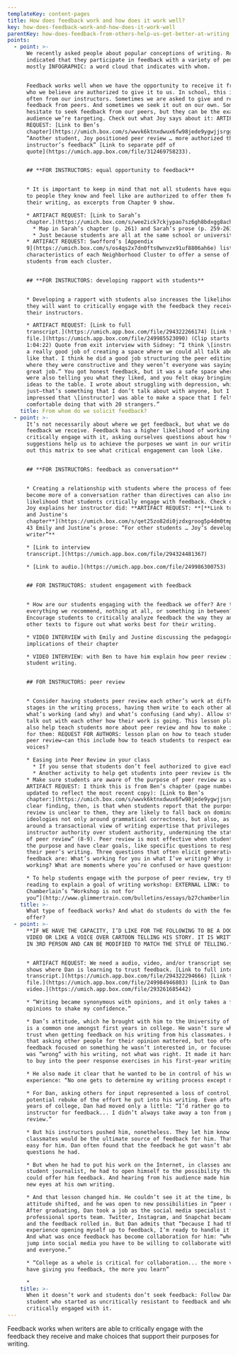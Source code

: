 ```yaml
---
templateKey: content-pages
title: How does feedback work and how does it work well?
key: how-does-feedback-work-and-how-does-it-work-well
parentKey: how-does-feedback-from-others-help-us-get-better-at-writing
points:
  - point: >-
      We recently asked people about popular conceptions of writing. Respondents
      indicated that they participate in feedback with a variety of people,
      mostly INFOGRAPHIC: a word cloud that indicates with whom.


      Feedback works well when we have the opportunity to receive it from people
      who we believe are authorized to give it to us. In school, this is most
      often from our instructors. Sometimes we are asked to give and receive
      feedback from peers. And sometimes we seek it out on our own. Sometimes we
      hesitate to seek feedback from our peers, but they can be the exact
      audience we’re targeting. Check out what Joy says about it: ARTIFACT
      REQUEST: [Link to Ben’s
      chapter](https://umich.box.com/s/wwvk6ktnxdwux6fw98jede9ygwjjsrgg): p. 70
      “Another student, Joy positioned peer review … more authorized than her
      instructor’s feedback” [Link to separate pdf of
      quote](https://umich.app.box.com/file/312469758233).


      ## **FOR INSTRUCTORS: equal opportunity to feedback**


      * It is important to keep in mind that not all students have equal access
      to people they know and feel like are authorized to offer them feedback on
      their writing, as excerpts from Chapter 9 show. 

      * ARTIFACT REQUEST: [Link to Sarah’s
      chapter.](https://umich.box.com/s/wee2ick7ckjypao7sz6gh8bdxgg8ach2)
        * Map in Sarah’s chapter (p. 261) and Sarah’s prose (p. 259-261 “NC data, as pictured … value of academic writing.” [Link to separate PDF of quote](https://umich.app.box.com/file/312469841656).
        * Just because students are all at the same school or university does not mean their experiences with feedback will be the same. 
      * ARTIFACT REQUEST: Swofford’s [Appendix
      9](https://umich.box.com/s/os4qs2x7dn0fts0wnvzx91uf8806ah6e) lists the
      characteristics of each Neighborhood Cluster to offer a sense of the
      students from each cluster.


      ## **FOR INSTRUCTORS: developing rapport with students**


      * Developing a rapport with students also increases the likelihood that
      they will want to critically engage with the feedback they receive from
      their instructors.

      * ARTIFACT REQUEST: [Link to full
      transcript.](https://umich.app.box.com/file/294322266174) [Link to audio
      file.](https://umich.app.box.com/file/249985523090) (Clip starts at
      1:04:22) Quote from exit interview with Sidney: “I think \[instructor] did
      a really good job of creating a space where we could all talk about things
      like that. I think he did a good job structuring the peer editing sessions
      where they were constructive and they weren’t everyone was saying, “Oh,
      great job.” You got honest feedback, but it was a safe space where people
      were also telling you what they liked, and you felt okay bringing big
      ideas to the table. I wrote about struggling with depression, which I was
      just—that’s something that I don’t talk about with anyone, but I was
      impressed that \[instructor] was able to make a space that I felt
      comfortable doing that with 20 strangers.”
    title: From whom do we solicit feedback?
  - point: >-
      It’s not necessarily about where we get feedback, but what we do with the
      feedback we receive. Feedback has a higher likelihood of working when we
      critically engage with it, asking ourselves questions about how the
      suggestions help us to achieve the purposes we want in our writing. Check
      out this matrix to see what critical engagement can look like.


      ## **FOR INSTRUCTORS: feedback as conversation**


      * Creating a relationship with students where the process of feedback can
      become more of a conversation rather than directives can also increase the
      likelihood that students critically engage with feedback. Check out what
      Joy explains her instructor did: **ARTIFACT REQUEST: **[**Link to Emily
      and Justine's
      chapter**](https://umich.box.com/s/qet25zo82di0jzdxgroog5p4dm0tmpkb)**: p.
      43 Emily and Justine’s prose: “For other students … Joy’s development as a
      writer”** 

      * [Link to interview
      transcript.](https://umich.app.box.com/file/294324481367) 

      * [Link to audio.](https://umich.app.box.com/file/249986300753)


      ## FOR INSTRUCTORS: student engagement with feedback


      * How are our students engaging with the feedback we offer? Are they doing
      everything we recommend, nothing at all, or something in between?
      Encourage students to critically analyze feedback the way they analyze
      other texts to figure out what works best for their writing.

      * VIDEO INTERVIEW with Emily and Justine discussing the pedagogical
      implications of their chapter

      * VIDEO INTERVIEW: with Ben to have him explain how peer review improves
      student writing.


      ## FOR INSTRUCTORS: peer review


      * Consider having students peer review each other’s work at different
      stages in the writing process, having them write to each other about
      what’s working (and why) and what’s confusing (and why). Allow students to
      talk out with each other how their work is going. This lesson plan may
      also help teach students more about peer review and how to make it work
      for them: REQUEST FOR AUTHORS: lesson plan on how to teach students how to
      peer review—can this include how to teach students to respect each others’
      voices?

      * Easing into Peer Review in your class
        * If you sense that students don’t feel authorized to give each other feedback, have them play the “what if” game. After reading a classmate’s essay they ask what would happen if …? For example, what if you changed the title? What if you moved this sentence to the beginning of the paragraph instead of the end?
        * Another activity to help get students into peer review is the eliminate 100 game: ask students to eliminate 100 words from their own or a classmate’s writing. 
      * Make sure students are aware of the purpose of peer review as well.
      ARTIFACT REQUEST: I think this is from Ben’s chapter (page numbers are
      updated to reflect the most recent copy): [Link to Ben’s
      chapter:](https://umich.box.com/s/wwvk6ktnxdwux6fw98jede9ygwjjsrgg) “A
      clear finding, then, is that when students report that the purpose of peer
      review is unclear to them, they are likely to fall back on dominant
      ideologies not only around grammatical correctness, but also, as I argue,
      around a transactional view of writing expertise that privileges
      instructor authority over student authority, undermining the stated goals
      of peer review” (8-9). Peer review is most effective when students know
      the purpose and have clear goals, like specific questions to respond to in
      their peer’s writing. Three questions that often elicit generative
      feedback are: What’s working for you in what I’ve writing? Why is it
      working? What are moments where you’re confused or have questions?

      * To help students engage with the purpose of peer review, try this
      reading to explain a goal of writing workshop: EXTERNAL LINK: to [Jeremiah
      Chamberlain’s “Workshop is not for
      you”](http://www.glimmertrain.com/bulletins/essays/b27chamberlin.php)
    title: >-
      What type of feedback works? And what do students do with the feedback we
      offer?
  - point: >-
      **IF WE HAVE THE CAPACITY, I’D LIKE FOR THE FOLLOWING TO BE A DOODLEY
      VIDEO OR LIKE A VOICE OVER CARTOON TELLING HIS STORY. IT IS WRITTEN BELOW
      IN 3RD PERSON AND CAN BE MODIFIED TO MATCH THE STYLE OF TELLING.**


      * ARTIFACT REQUEST: We need a audio, video, and/or transcript segment that
      shows where Dan is learning to trust feedback. [Link to full interview
      transcript.](https://umich.app.box.com/file/294322294666) [Link to audio
      file.](https://umich.app.box.com/file/249984946803) [Link to Dan’s
      video.](https://umich.app.box.com/file/293261685442) 

      * “Writing became synonymous with opinions, and it only takes a few bad
      opinions to shake my confidence.”

      * Dan’s attitude, which he brought with him to the University of Michigan,
      is a common one amongst first years in college. He wasn’t sure who to
      trust when getting feedback on his writing from his classmates. He knew
      that asking other people for their opinion mattered, but too often the
      feedback focused on something he wasn’t interested in, or focused on what
      was “wrong” with his writing, not what was right. It made it hard for him
      to buy into the peer response exercises in his first-year writing course.

      * He also made it clear that he wanted to be in control of his writing
      experience: “No one gets to determine my writing process except myself.” 

      * For Dan, asking others for input represented a loss of control, and a
      potential rebuke of the effort he put into his writing. Even after four
      years of college, Dan had moved only a little: “I’d rather go to the
      instructor for feedback... I didn’t always take away a ton from peer
      review.”

      * But his instructors pushed him, nonetheless. They let him know that his
      classmates would be the ultimate source of feedback for him. That wasn’t
      easy for him. Dan often found that the feedback he got wasn’t about the
      questions he had. 

      * But when he had to put his work on the Internet, in classes and as a
      student journalist, he had to open himself to the possibility that anyone
      could offer him feedback. And hearing from his audience made him look with
      new eyes at his own writing.

      * And that lesson changed him. He couldn’t see it at the time, but his
      attitude shifted, and he was open to new possibilities in “peer review.”
      After graduating, Dan took a job as the social media specialist for a
      professional sports team. Twitter, Instagram, and Snapchat became his job,
      and the feedback rolled in. But Dan admits that “because I had that
      experience opening myself up to feedback, I’m ready to handle it today.”
      And what was once feedback has become collaboration for him: “when you
      jump into social media you have to be willing to collaborate with anyone
      and everyone.”

      * “College as a whole is critical for collaboration... the more voices you
      have giving you feedback, the more you learn”

      *
    title: >-
      When it doesn’t work and students don’t seek feedback: Follow Dan, a
      student who started as uncritically resistant to feedback and who became
      critically engaged with it.
---
```


Feedback works when writers are able to critically engage with the feedback they receive and make choices that support their purposes for writing.

